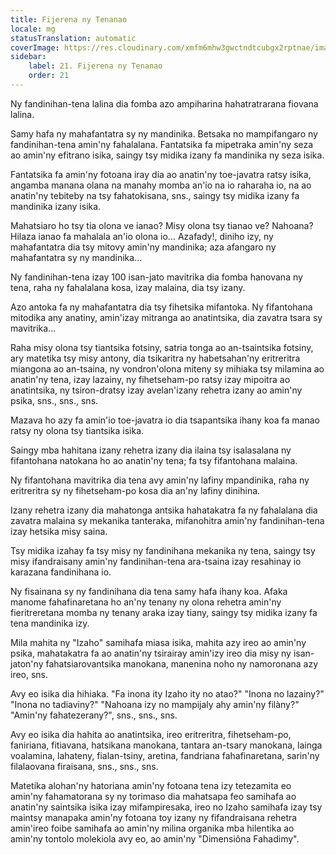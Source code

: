 ```yaml
---
title: Fijerena ny Tenanao
locale: mg
statusTranslation: automatic
coverImage: https://res.cloudinary.com/xmfm6mhw3gwctndtcubgx2rptnae/image/upload/v1740468922/small_cover_tratado_de_psicologia_revolucionaria_a4c0dca4e0.webp
sidebar:
    label: 21. Fijerena ny Tenanao
    order: 21
---
```

Ny fandinihan-tena lalina dia fomba azo ampiharina hahatratrarana fiovana lalina.

Samy hafa ny mahafantatra sy ny mandinika. Betsaka no mampifangaro ny fandinihan-tena amin'ny fahalalana. Fantatsika fa mipetraka amin'ny seza ao amin'ny efitrano isika, saingy tsy midika izany fa mandinika ny seza isika.

Fantatsika fa amin'ny fotoana iray dia ao anatin'ny toe-javatra ratsy isika, angamba manana olana na manahy momba an'io na io raharaha io, na ao anatin'ny tebiteby na tsy fahatokisana, sns., saingy tsy midika izany fa mandinika izany isika.

Mahatsiaro ho tsy tia olona ve ianao? Misy olona tsy tianao ve? Nahoana? Hilaza ianao fa mahalala an'io olona io... Azafady!, diniho izy, ny mahafantatra dia tsy mitovy amin'ny mandinika; aza afangaro ny mahafantatra sy ny mandinika...

Ny fandinihan-tena izay 100 isan-jato mavitrika dia fomba hanovana ny tena, raha ny fahalalana kosa, izay malaina, dia tsy izany.

Azo antoka fa ny mahafantatra dia tsy fihetsika mifantoka. Ny fifantohana mitodika any anatiny, amin'izay mitranga ao anatintsika, dia zavatra tsara sy mavitrika...

Raha misy olona tsy tiantsika fotsiny, satria tonga ao an-tsaintsika fotsiny, ary matetika tsy misy antony, dia tsikaritra ny habetsahan'ny eritreritra miangona ao an-tsaina, ny vondron'olona miteny sy mihiaka tsy milamina ao anatin'ny tena, izay lazainy, ny fihetseham-po ratsy izay mipoitra ao anatintsika, ny tsiron-dratsy izay avelan'izany rehetra izany ao amin'ny psika, sns., sns., sns.

Mazava ho azy fa amin'io toe-javatra io dia tsapantsika ihany koa fa manao ratsy ny olona tsy tiantsika isika.

Saingy mba hahitana izany rehetra izany dia ilaina tsy isalasalana ny fifantohana natokana ho ao anatin'ny tena; fa tsy fifantohana malaina.

Ny fifantohana mavitrika dia tena avy amin'ny lafiny mpandinika, raha ny eritreritra sy ny fihetseham-po kosa dia an'ny lafiny dinihina.

Izany rehetra izany dia mahatonga antsika hahatakatra fa ny fahalalana dia zavatra malaina sy mekanika tanteraka, mifanohitra amin'ny fandinihan-tena izay hetsika misy saina.

Tsy midika izahay fa tsy misy ny fandinihana mekanika ny tena, saingy tsy misy ifandraisany amin'ny fandinihan-tena ara-tsaina izay resahinay io karazana fandinihana io.

Ny fisainana sy ny fandinihana dia tena samy hafa ihany koa. Afaka manome fahafinaretana ho an'ny tenany ny olona rehetra amin'ny fieritreretana momba ny tenany araka izay tiany, saingy tsy midika izany fa tena mandinika izy.

Mila mahita ny "Izaho" samihafa miasa isika, mahita azy ireo ao amin'ny psika, mahatakatra fa ao anatin'ny tsirairay amin'izy ireo dia misy ny isan-jaton'ny fahatsiarovantsika manokana, manenina noho ny namoronana azy ireo, sns.

Avy eo isika dia hihiaka. "Fa inona ity Izaho ity no atao?" "Inona no lazainy?" "Inona no tadiaviny?" "Nahoana izy no mampijaly ahy amin'ny filàny?" "Amin'ny fahatezerany?", sns., sns., sns.

Avy eo isika dia hahita ao anatintsika, ireo eritreritra, fihetseham-po, faniriana, fitiavana, hatsikana manokana, tantara an-tsary manokana, lainga voalamina, lahateny, fialan-tsiny, aretina, fandriana fahafinaretana, sarin'ny filalaovana firaisana, sns., sns., sns.

Matetika alohan'ny hatoriana amin'ny fotoana tena izy tetezamita eo amin'ny fahamatorana sy ny torimaso dia mahatsapa feo samihafa ao anatin'ny saintsika isika izay mifampiresaka, ireo no Izaho samihafa izay tsy maintsy manapaka amin'ny fotoana toy izany ny fifandraisana rehetra amin'ireo foibe samihafa ao amin'ny milina organika mba hilentika ao amin'ny tontolo molekiola avy eo, ao amin'ny "Dimensiôna Fahadimy".

